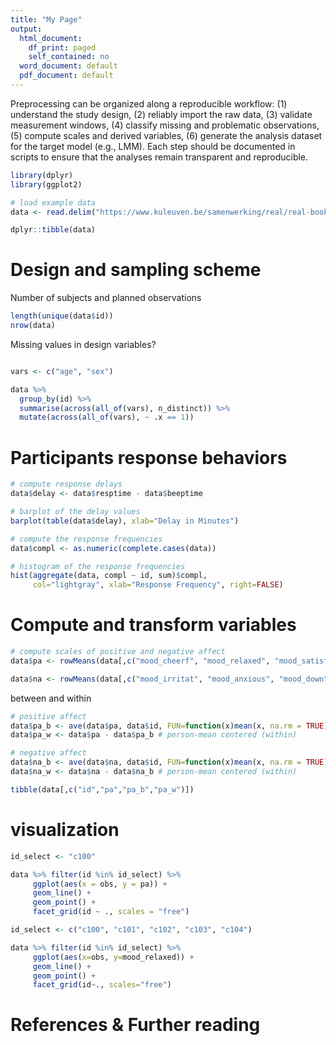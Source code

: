 ```yaml
---
title: "My Page"
output:
  html_document:
    df_print: paged
    self_contained: no
  word_document: default
  pdf_document: default
---
```


Preprocessing can be organized along a reproducible workflow: (1) understand the study design, (2) reliably import the raw data, (3) validate measurement windows, (4) classify missing and problematic observations, (5) compute scales and derived variables, (6) generate the analysis dataset for the target model (e.g., LMM). Each step should be documented in scripts to ensure that the analyses remain transparent and reproducible. 

```r
library(dplyr)
library(ggplot2)
```

```r
# load example data
data <- read.delim("https://www.kuleuven.be/samenwerking/real/real-book/viechtbauer2022_data_esmda_example")

dplyr::tibble(data)
```


# Design and sampling scheme

Number of subjects and planned observations 
```r
length(unique(data$id))
nrow(data)
```

Missing values in design variables?
```r

```

```r
vars <- c("age", "sex")

data %>%
  group_by(id) %>%
  summarise(across(all_of(vars), n_distinct)) %>%
  mutate(across(all_of(vars), ~ .x == 1))
```

# Participants response behaviors

```r
# compute response delays
data$delay <- data$resptime - data$beeptime

# barplot of the delay values
barplot(table(data$delay), xlab="Delay in Minutes")
```

```r
# compute the response frequencies
data$compl <- as.numeric(complete.cases(data))

# histogram of the response frequencies
hist(aggregate(data, compl ~ id, sum)$compl, 
     col="lightgray", xlab="Response Frequency", right=FALSE)
```


# Compute and transform variables

```r
# compute scales of positive and negative affect
data$pa <- rowMeans(data[,c("mood_cheerf", "mood_relaxed", "mood_satisfi")])

data$na <- rowMeans(data[,c("mood_irritat", "mood_anxious", "mood_down", "mood_guilty", "mood_insecur", "mood_lonely")])
```

between and within
```r
# positive affect
data$pa_b <- ave(data$pa, data$id, FUN=function(x)mean(x, na.rm = TRUE)) # person-mean (between)
data$pa_w <- data$pa - data$pa_b # person-mean centered (within)

# negative affect
data$na_b <- ave(data$na, data$id, FUN=function(x)mean(x, na.rm = TRUE)) # person-mean (between)
data$na_w <- data$na - data$na_b # person-mean centered (within)

tibble(data[,c("id","pa","pa_b","pa_w")])
```

# visualization

```r
id_select <- "c100"

data %>% filter(id %in% id_select) %>%
     ggplot(aes(x = obs, y = pa)) +
     geom_line() +
     geom_point() +
     facet_grid(id ~ ., scales = "free") 
```

```r
id_select <- c("c100", "c101", "c102", "c103", "c104")

data %>% filter(id %in% id_select) %>%
     ggplot(aes(x=obs, y=mood_relaxed)) +
     geom_line() +
     geom_point() +
     facet_grid(id~., scales="free") 
```



# References & Further reading

